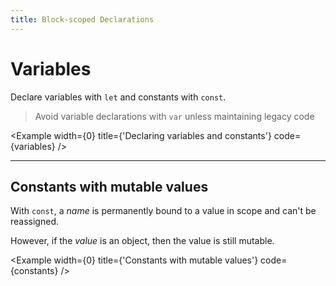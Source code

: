 ```yaml
---
title: Block-scoped Declarations
---
```



# Variables

Declare variables with `let` and constants with `const`.

> Avoid variable declarations with `var` unless maintaining legacy code

<Example
  width={0}
  title={'Declaring variables and constants'}
  code={variables}
/>

---

## Constants with mutable values

With `const`, a _name_ is permanently bound to a value in scope and can't be reassigned.

However, if the _value_ is an object, then the value is still mutable.

<Example width={0} title={'Constants with mutable values'} code={constants} />
